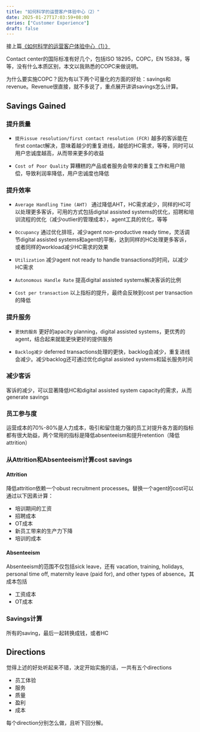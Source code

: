 ```yaml
---
title: "如何科学的运营客户体验中心（2）"
date: 2025-01-27T17:03:59+08:00
series: ["Customer Experience"]
draft: false
---
```


接上篇[《如何科学的运营客户体验中心（1）》](/posts/cx-ops-how-to-01)

Contact center的国际标准有好几个，包括ISO 18295，COPC，EN 15838，等等，没有什么本质区别，本文以我熟悉的COPC来做说明。

为什么要实施COPC？因为有以下两个可量化的方面的好处：savings和revenue。Revenue很直接，就不多说了，重点展开讲讲savings怎么计算。

## Savings Gained

### 提升质量

- ```提升issue resolution/first contact resolution (FCR)``` 越多的客诉能在first contact解决，意味着越少的重复进线，越低的HC需求，等等，同时可以用户忠诚度越高，从而带来更多的收益

- ```Cost of Poor Quality``` 算糟糕的产品或者服务会带来的重复工作和用户赔偿，导致利润率降低，用户忠诚度也降低

### 提升效率

- ```Average Handling Time (AHT) ``` 通过降低AHT，HC需求减少，同样的HC可以处理更多客诉，可用的方式包括digital assisted systems的优化，招聘和培训流程的优化（减少outlier的管理成本），agent工具的优化，等等

- ```Occupancy``` 通过优化排班，减少agent non-productive ready time，灵活调节digital assisted systems和agent的平衡，达到同样的HC处理更多客诉，或者同样的workload减少HC需求的效果

- ```Utilization``` 减少agent not ready to handle transactions的时间，以减少HC需求

- ```Autonomous Handle Rate``` 提高digital assisted systems解决客诉的比例

- ```Cost per transaction``` 以上指标的提升，最终会反映到cost per transaction的降低

### 提升服务

- ```更快的服务``` 更好的apacity planning，digital assisted systems，更优秀的agent，结合起来就能更快更好的提供服务

- ```Backlog减少``` deferred transactions处理的更快，backlog会减少，重复进线会减少。减少backlog还可通过优化digital assisted systems和延长服务时间

### 减少客诉

客诉的减少，可以显著降低HC和digital assisted system capacity的需求，从而generate savings

### 员工参与度

运营成本的70%-80%是人力成本，吸引和留住能力强的员工对提升各方面的指标都有很大助益，两个常用的指标是降低absenteeism和提升retention（降低attrition）

### 从Attrition和Absenteeism计算cost savings

#### Attrition

降低attrition依赖一个obust recruitment processes。替换一个agent的cost可以通过以下因素计算：

- 培训期间的工资
- 招聘成本
- OT成本
- 新员工带来的生产力下降
- 培训的成本

#### Absenteeism

Absenteeism的范围不仅包括sick leave，还有 vacation, training, holidays, personal time off, maternity leave (paid for), and other types of
absence。其成本包括

- 工资成本
- OT成本

### Savings计算

所有的saving，最后一起转换成钱，或者HC

## Directions

觉得上述的好处听起来不错，决定开始实施的话，一共有五个directions

- 员工体验
- 服务
- 质量
- 盈利
- 成本

每个direction分别怎么做，且听下回分解。
